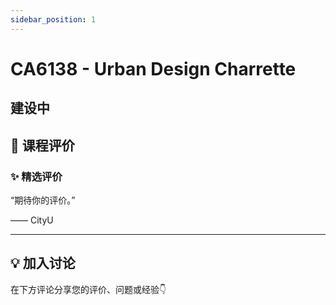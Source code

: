 ```yaml
---
sidebar_position: 1
---
```



# CA6138 - Urban Design Charrette

## 建设中

## **💬 课程评价**

### ✨ **精选评价**
<div className={commentStyles.commentBox}>
    <p className={commentStyles.commentText}>
        “期待你的评价。”
    </p>
    <p className={commentStyles.commentAuthor}>—— CityU</p>
</div>

---

## **💡 加入讨论**

在下方评论分享您的评价、问题或经验👇
<Utterances />

